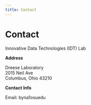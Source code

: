 ```yaml
---
title: Contact
---
```


# Contact

Innovative Data Technologies (IDT) Lab 

**Address**

Dreese Laboratory <br />
2015 Neil Ave <br />
Columbus, Ohio 43210


**Contact Info**

Email: byna<DOT>1<AT>osu<DOT>edu
